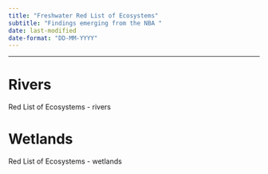 ```yaml
---
title: "Freshwater Red List of Ecosystems"
subtitle: "Findings emerging from the NBA "
date: last-modified
date-format: "DD-MM-YYYY"
---
```

-----------------------------------
# Rivers

Red List of Ecosystems - rivers

# Wetlands

Red List of Ecosystems - wetlands
